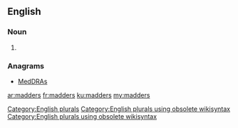 ==English==

===Noun===
{{head|en}}

# {{plural of|madder}}

===Anagrams===
* [[MedDRAs#English|MedDRAs]]

[[Category:English plurals]][[Category:English plurals using obsolete wikisyntax]][[Category:English plurals using obsolete wikisyntax]]

[[ar:madders]]
[[fr:madders]]
[[ku:madders]]
[[my:madders]]
